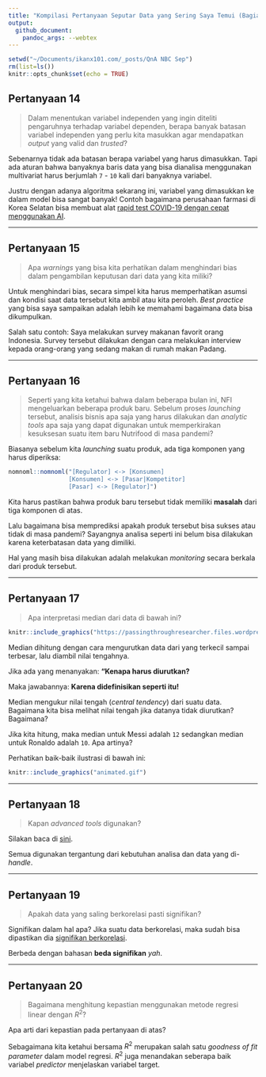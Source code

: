 ```yaml
---
title: "Kompilasi Pertanyaan Seputar Data yang Sering Saya Temui (Bagian II)"
output: 
  github_document:
    pandoc_args: --webtex
---
```


```r
setwd("~/Documents/ikanx101.com/_posts/QnA NBC Sep")
rm(list=ls())
knitr::opts_chunk$set(echo = TRUE)
```

## Pertanyaan 14

> Dalam menentukan variabel independen yang ingin diteliti pengaruhnya terhadap variabel dependen, berapa banyak batasan variabel independen yang perlu kita masukkan agar mendapatkan _output_ yang valid dan _trusted_? 

Sebenarnya tidak ada batasan berapa variabel yang harus dimasukkan. Tapi ada aturan bahwa banyaknya baris data yang bisa dianalisa menggunakan multivariat harus berjumlah `7` - `10` kali dari banyaknya variabel.

Justru dengan adanya algoritma sekarang ini, variabel yang dimasukkan ke dalam model bisa sangat banyak! Contoh bagaimana perusahaan farmasi di Korea Selatan bisa membuat alat [rapid test COVID-19 dengan cepat menggunakan AI](https://edition.cnn.com/2020/03/12/asia/coronavirus-south-korea-testing-intl-hnk/index.html).

----

## Pertanyaan 15

> Apa _warnings_ yang bisa kita perhatikan dalam menghindari bias dalam pengambilan keputusan dari data yang kita miliki?

Untuk menghindari bias, secara simpel kita harus memperhatikan asumsi dan kondisi saat data tersebut kita ambil atau kita peroleh. _Best practice_ yang bisa saya sampaikan adalah lebih ke memahami bagaimana data bisa dikumpulkan.

Salah satu contoh: Saya melakukan survey makanan favorit orang Indonesia. Survey tersebut dilakukan dengan cara melakukan interview kepada orang-orang yang sedang makan di rumah makan Padang.

----

## Pertanyaan 16

> Seperti yang kita ketahui bahwa dalam beberapa bulan ini, NFI mengeluarkan beberapa produk baru. Sebelum proses _launching_ tersebut, analisis bisnis apa saja yang harus dilakukan dan _analytic tools_  apa saja yang dapat digunakan untuk memperkirakan kesuksesan suatu item baru Nutrifood di masa pandemi?

Biasanya sebelum kita _launching_ suatu produk, ada tiga komponen yang harus diperiksa:

```r
nomnoml::nomnoml("[Regulator] <-> [Konsumen]
                 [Konsumen] <-> [Pasar|Kompetitor]
                 [Pasar] <-> [Regulator]")
```

Kita harus pastikan bahwa produk baru tersebut tidak memiliki __masalah__ dari tiga komponen di atas.

Lalu bagaimana bisa memprediksi apakah produk tersebut bisa sukses atau tidak di masa pandemi? Sayangnya analisa seperti ini belum bisa dilakukan karena keterbatasan data yang dimiliki.

Hal yang masih bisa dilakukan adalah melakukan _monitoring_ secara berkala dari produk tersebut.

----

## Pertanyaan 17

> Apa interpretasi median dari data di bawah ini?

```r
knitr::include_graphics("https://passingthroughresearcher.files.wordpress.com/2019/01/central-tendency.png?w=582&h=264")
```

Median dihitung dengan cara mengurutkan data dari yang terkecil sampai terbesar, lalu diambil nilai tengahnya.

Jika ada yang menanyakan: __"Kenapa harus diurutkan?__

Maka jawabannya: __Karena didefinisikan seperti itu!__

Median mengukur nilai tengah (_central tendency_) dari suatu data. Bagaimana kita bisa melihat nilai tengah jika datanya tidak diurutkan? Bagaimana?

Jika kita hitung, maka median untuk Messi adalah `12` sedangkan median untuk Ronaldo adalah `10`. Apa artinya?

Perhatikan baik-baik ilustrasi di bawah ini:

```r
knitr::include_graphics("animated.gif")
```

---

## Pertanyaan 18

> Kapan _advanced tools_ digunakan?

Silakan baca di [sini](https://ikanx101.com/blog/find-nfi/).

Semua digunakan tergantung dari kebutuhan analisa dan data yang di-_handle_.

---

## Pertanyaan 19

> Apakah data yang saling berkorelasi pasti signifikan?

Signifikan dalam hal apa? Jika suatu data berkorelasi, maka sudah bisa dipastikan dia [signifikan berkorelasi](https://ikanx101.com/blog/materi-korelasi/).

Berbeda dengan bahasan __beda signifikan__ _yah_.


---

## Pertanyaan 20

> Bagaimana menghitung kepastian menggunakan metode regresi linear dengan $R^2$?

Apa arti dari kepastian pada pertanyaan di atas?

Sebagaimana kita ketahui bersama $R^2$ merupakan salah satu _goodness of fit parameter_ dalam model regresi. $R^2$ juga menandakan seberapa baik variabel _predictor_ menjelaskan variabel target.